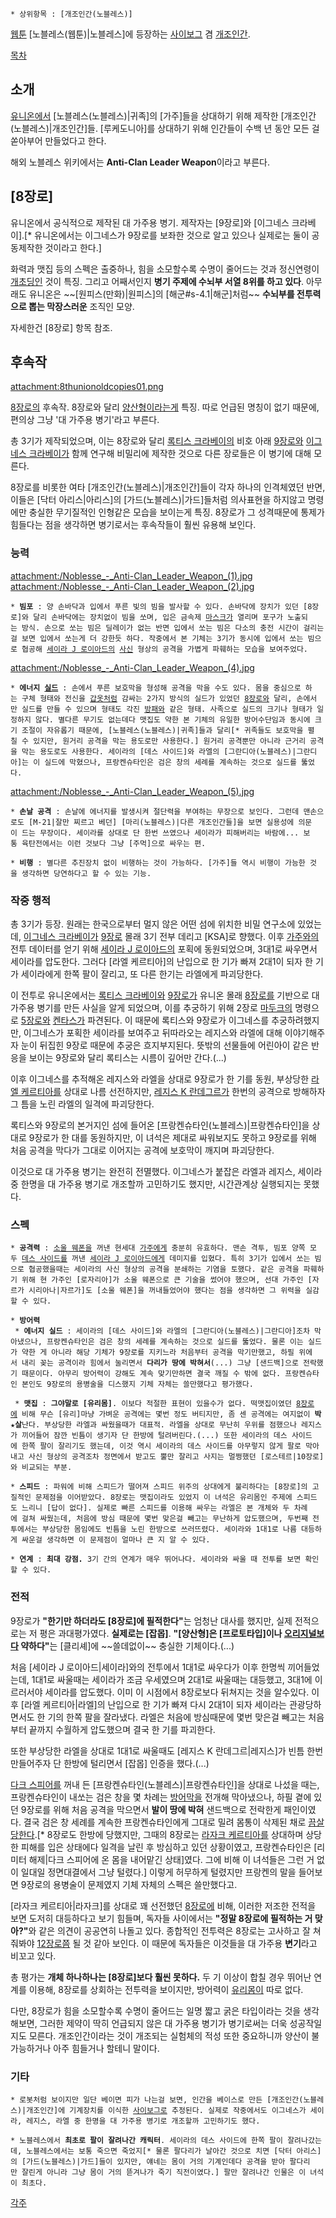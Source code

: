  * 상위항목 : [개조인간(노블레스)]

[[웹툰]] [노블레스(웹툰)|노블레스]에 등장하는 [[사이보그]] 겸 [[개조인간]].

[[목차]]

== 소개 ==
[[유니온(노블레스)|유니온]]에서 [노블레스(노블레스)|귀족]의 [가주]들을 상대하기 위해 제작한 [개조인간(노블레스)|개조인간]들. [루케도니아]를 상대하기 위해 인간들이 수백 년 동안 모든 걸 쏟아부어 만들었다고 한다.

해외 노블레스 위키에서는 '''Anti-Clan Leader Weapon'''이라고 부른다.

== [8장로] ==
유니온에서 공식적으로 제작된 대 가주용 병기. 제작자는 [9장로]와 [이그네스 크라베이].[* 유니온에서는 이그네스가 9장로를 보좌한 것으로 알고 있으나 실제로는 둘이 공동제작한 것이라고 한다.]

화력과 맷집 등의 스펙은 출중하나, 힘을 소모할수록 수명이 줄어드는 것과 정신연령이 [[개]][[초딩]]인 것이 특징. 그리고 어째서인지 '''병기 주제에 수뇌부 서열 8위를 하고 있다'''. 아무래도 유니온은 ~~[원피스(만화)|원피스]의 [해군#s-4.1|해군]처럼~~ '''수뇌부를 전투력으로 뽑는 막장스러운''' 조직인 모양. 

자세한건 [8장로] 항목 참조.

== 후속작 ==
attachment:8thunionoldcopies01.png

[[8장로]]의 후속작. 8장로와 달리 [[양산형]]이라는게 특징. 따로 언급된 명칭이 없기 때문에, 편의상 그냥 '대 가주용 병기'라고 부른다.

총 3기가 제작되었으며, 이는 8장로와 달리 [[록티스 크라베이]]의 비호 아래 [[9장로]]와 [[이그네스 크라베이]]가 함께 연구해 비밀리에 제작한 것으로 다른 장로들은 이 병기에 대해 모른다.

8장로를 비롯한 여타 [개조인간(노블레스)|개조인간]들이 각자 하나의 인격체였던 반면, 이들은 [닥터 아리스|아리스]의 [가드(노블레스)|가드]들처럼 의사표현을 하지않고 명령에만 충실한 무기질적인 인형같은 모습을 보이는게 특징. 8장로가 그 성격때문에 통제가 힘들다는 점을 생각하면 병기로서는 후속작들이 훨씬 유용해 보인다.

=== 능력 ===
attachment:/Noblesse_-_Anti-Clan_Leader_Weapon_(1).jpg
attachment:/Noblesse_-_Anti-Clan_Leader_Weapon_(2).jpg

 * '''빔포''' : 양 손바닥과 입에서 푸른 빛의 빔을 발사할 수 있다. 손바닥에 장치가 있던 [8장로]와 달리 손바닥에는 장치없이 빔을 쏘며, 입은 금속제 [[마스크]]가 열리며 포구가 노출되는 방식. 손으로 쏘는 빔은 딜레이가 없는 반면 입에서 쏘는 빔은 다소의 충전 시간이 걸리는걸 보면 입에서 쏘는게 더 강한듯 하다. 작중에서 본 기체는 3기가 동시에 입에서 쏘는 빔으로 협공해 [[세이라 J 로이아드]]의 [[사신]] 형상의 공격을 가볍게 파훼하는 모습을 보여주었다.

attachment:/Noblesse_-_Anti-Clan_Leader_Weapon_(4).jpg

 * '''에너지 [[실드]]''' : 손에서 푸른 보호막을 형성해 공격을 막을 수도 있다. 몸을 중심으로 하는 구체 형태와 전신을 [[갑옷]]처럼 감싸는 2가지 방식의 실드가 있었던 [[8장로]]와 달리, 손에서만 실드를 만들 수 있으며 형태도 각진 [[방패]]와 같은 형태. 사족으로 실드의 크기나 형태가 일정하지 않다. 별다른 무기도 없는데다 맷집도 약한 본 기체의 유일한 방어수단임과 동시에 크기 조절이 자유롭기 때문에, [노블레스(노블레스)|귀족]들과 달리[* 귀족들도 보호막을 펼칠 수 있지만, 원거리 공격을 막는 용도로만 사용한다.] 원거리 공격뿐만 아니라 근거리 공격을 막는 용도로도 사용한다. 세이라의 [데스 사이드]와 라엘의 [그란디아(노블레스)|그란디아]는 이 실드에 막혔으나, 프랑켄슈타인은 검은 창의 세례를 계속하는 것으로 실드를 뚫었다.

attachment:/Noblesse_-_Anti-Clan_Leader_Weapon_(5).jpg

 * '''손날 공격''' : 손날에 에너지를 발생시켜 절단력을 부여하는 무장으로 보인다. 그런데 맨손으로도 [M-21|잘만 찌르고 베던] [마리(노블레스)|다른 개조인간들]을 보면 실용성에 의문이 드는 무장이다. 세이라를 상대로 단 한번 쓰였으나 세이라가 피해버리는 바람에... 보통 육탄전에서는 이런 것보다 그냥 [주먹]으로 싸우는 편.

 * '''비행''' : 별다른 추진장치 없이 비행하는 것이 가능하다. [가주]들 역시 비행이 가능한 것을 생각하면 당연하다고 할 수 있는 기능.

=== 작중 행적 ===
총 3기가 등장. 원래는 한국으로부터 멀지 않은 어떤 섬에 위치한 비밀 연구소에 있었는데, [[이그네스 크라베이]]가 [[9장로]] 몰래 3기 전부 데리고 [KSA]로 향했다. 이후 [[가주]]와의 전투 데이터를 얻기 위해 [[세이라 J 로이아드]]의 포획에 동원되었으며, 3대1로 싸우면서 세이라를 압도한다. 그러다 [라엘 케르티아]의 난입으로 한 기가 빠져 2대1이 되자 한 기가 세이라에게 한쪽 팔이 잘리고, 또 다른 한기는 라엘에게 파괴당한다.

이 전투로 유니온에서는 [[록티스 크라베이]]와 [[9장로]]가 유니온 몰래 [[8장로]]를 기반으로 대 가주용 병기를 만든 사실을 알게 되었으며, 이를 추궁하기 위해 2장로 [[마두크]]의 명령으로 [[5장로]]와 [[켄타스]]가 파견된다. 이 때문에 록티스와 9장로가 이그네스를 추궁하려했지만, 이그네스가 포획한 세이라를 보여주고 뒤따라오는 레지스와 라엘에 대해 이야기해주자 눈이 뒤집힌 9장로 때문에 추궁은 흐지부지된다. 뜻밖의 선물들에 어린아이 같은 반응을 보이는 9장로와 달리 록티스는 시름이 깊어만 간다.(...) 

이후 이그네스를 추적해온 레지스와 라엘을 상대로 9장로가 한 기를 동원, 부상당한 [[라엘 케르티아]]를 상대로 나름 선전하지만, [[레지스 K 란데그르]]가 한번의 공격으로 방해하자 그 틈을 노린 라엘의 일격에 파괴당한다.

록티스와 9장로의 본거지인 섬에 들어온 [프랑켄슈타인(노블레스)|프랑켄슈타인]을 상대로 9장로가 한 대를 동원하지만, 이 녀석은 제대로 싸워보지도 못하고 9장로를 위해 처음 공격을 막다가 그대로 이어지는 공격에 보호막이 깨지며 파괴당한다.

이것으로 대 가주용 병기는 완전히 전멸했다. 이그네스가 붙잡은 라엘과 레지스, 세이라 중 한명을 대 가주용 병기로 개조할까 고민하기도 했지만, 시간관계상 실행되지는 못했다.

=== 스펙 ===
 * '''공격력''' : [[소울 웨폰]]을 꺼낸 현세대 [[가주]]에게 충분히 유효하다. 맨손 격투, 빔포 양쪽 모두 [[데스 사이드]]를 꺼낸 [[세이라 J 로이아드]]에게 데미지를 입혔다. 특히 3기가 입에서 쏘는 빔으로 협공했을때는 세이라의 사신 형상의 공격을 분쇄하는 기염을 토했다. 같은 공격을 파훼하기 위해 현 가주인 [로자리아]가 소울 웨폰으로 큰 기술을 썼어야 했으며, 선대 가주인 [자르가 시리아나|자르가]도 [소울 웨폰]을 꺼내들었어야 했다는 점을 생각하면 그 위력을 실감할 수 있다.

 * '''방어력'''
  * '''에너지 실드''' : 세이라의 [데스 사이드]와 라엘의 [그란디아(노블레스)|그란디아]조차 막아냈으나, 프랑켄슈타인은 검은 창의 세례를 계속하는 것으로 실드를 뚫었다. 물론 이는 실드가 약한 게 아니라 해당 기체가 9장로를 지키느라 처음부터 공격을 막기만했고, 하필 위에서 내리 꽂는 공격이라 힘에서 눌리면서 '''다리가 땅에 박혀서'''(...) 그냥 [샌드백]으로 전락했기 때문이다. 아무리 방어력이 강해도 계속 맞기만하면 결국 깨질 수 밖에 없다. 프랑켄슈타인 본인도 9장로의 용병술을 디스했지 기체 자체는 쓸만했다고 평가했다.

  * '''맷집''' : '''그야말로 [유리몸]'''. 이보다 적절한 표현이 있을수가 없다. 떡맷집이였던 [[8장로]]에 비해 무슨 [유리]마냥 가벼운 공격에는 몇번 정도 버티지만, 좀 센 공격에는 여지없이 '''박★살'''난다. 부상당한 라엘과 싸웠을때가 대표적. 라엘을 상대로 무난히 우위를 점했으나 레지스가 끼어들어 잠깐 빈틈이 생기자 단 한방에 털려버린다.(...) 또한 세이라의 데스 사이드에 한쪽 팔이 잘리기도 했는데, 이것 역시 세이라의 데스 사이드를 아무렇지 않게 팔로 막아내고 사신 형상의 공격조차 정면에서 받고도 뿔만 잘리고 사지는 멀쩡했던 [로스테르|10장로]와 비교되는 부분.

 * '''스피드''' : 파워에 비해 스피드가 떨어져 스피드 위주의 상대에게 불리하다는 [8장로]의 고질적인 문제점을 이어받았다. 8장로는 맷집이라도 있었지 이 녀석은 유리몸인 주제에 스피드도 느리니 [답이 없다]. 실제로 빠른 스피드를 이용해 싸우는 라엘은 본 개체와 두 차례에 걸쳐 싸웠는데, 처음에 방심 때문에 몇번 맞은걸 빼고는 무난하게 압도했으며, 두번째 전투에서는 부상당한 몸임에도 빈틈을 노린 한방으로 쓰러뜨렸다. 세이라와 1대1로 나름 대등하게 싸운걸 생각하면 이 문제점이 얼마나 큰 지 알 수 있다.

 * '''연계''' : '''최대 강점.''' 3기 간의 연계가 매우 뛰어나다. 세이라와 싸울 때 전투를 보면 확인할 수 있다.

=== 전적 ===
9장로가 '''"한기만 하더라도 [8장로]에 필적한다"'''는 엄청난 대사를 했지만, 실제 전적으로는 저 평은 과대평가였다. '''실제로는 [잡몹]'''. '''"[양산형]은 [프로토타입]이나 [[오리지널]]보다 약하다"'''는 [클리셰]에 ~~쓸데없이~~ 충실한 기체이다.(...)

처음 [세이라 J 로이아드|세이라]와의 전투에서 1대1로 싸우다가 이후 한명씩 끼어들었는데, 1대1로 싸울때는 세이라가 조금 우세였으며 2대1로 싸울때는 대등했고, 3대1에 이르러서야 세이라를 압도했다. 이미 이 시점에서 8장로보다 뒤쳐지는 것을 알수있다. 이후 [라엘 케르티아|라엘]의 난입으로 한 기가 빠져 다시 2대1이 되자 세이라는 관광당하면서도 한 기의 한쪽 팔을 잘라냈다. 라엘은 처음에 방심때문에 몇번 맞은걸 빼고는 처음부터 끝까지 수월하게 압도했으며 결국 한 기를 파괴한다.

또한 부상당한 라엘을 상대로 1대1로 싸울때도 [레지스 K 란데그르|레지스]가 빈틈 한번 만들어주자 단 한방에 털리면서 [잡몹] 인증을 했다.(...)

[[다크 스피어]]를 꺼내 든 [프랑켄슈타인(노블레스)|프랑켄슈타인]을 상대로 나섰을 때는, 프랑켄슈타인이 내쏘는 검은 창을 몇 차례는 [[방어막]]을 전개해 막아냈으나, 하필 곁에 있던 9장로를 위해 처음 공격을 막으면서 '''발이 땅에 박혀''' 샌드백으로 전락한게 패인이였다. 결국 검은 창 세례를 계속한 프랑켄슈타인에게 그대로 밀려 몸통이 삭제된 채로 [[끔살]]당한다.[* 8장로도 한방에 당했지만, 그때의 8장로는 [[라자크 케르티아]]를 상대하며 상당한 피해를 입은 상태에다 일격을 날린 후 방심하고 있던 상황이였고, 프랑켄슈타인은 [리미터 해제|다크 스피어에 온 몸을 내어맡긴 상태]였다. 그에 비해 이 녀석들은 그런 거 없이 일대일 정면대결에서 그냥 털렸다.] 이렇게 허무하게 털렸지만 프랑켄의 말을 들어보면 9장로의 용병술이 문제였지 기체 자체의 스펙은 쓸만했다고.

[라자크 케르티아|라자크]를 상대로 꽤 선전했던 [[8장로]]에 비해, 이러한 저조한 전적을 보면 도저히 대등하다고 보기 힘들며, 독자들 사이에서는 '''"정말 8장로에 필적하는 거 맞아?"'''와 같은 의견이 공공연히 나돌고 있다. 종합적인 전투력은 8장로는 고사하고 잘 쳐줘봐야 [[12장로]]쯤 될 것 같아 보인다. 이 때문에 독자들은 이것들을 대 가주용 '''변기'''라고 비꼬고 있다.

총 평가는 '''개체 하나하나는 [8장로]보다 훨씬 못하다.''' 두 기 이상이 합칠 경우 뛰어난 연계를 이용해, 8장로를 상회하는 전투력을 보이지만, 방어력이 [[유리몸]]이 따로 없다.

다만, 8장로가 힘을 소모할수록 수명이 줄어드는 일명 짧고 굵은 타입이라는 것을 생각해보면, 그러한 제약이 딱히 언급되지 않은 대 가주용 병기가 병기로써는 더욱 성공작일지도 모른다. 개조인간이라는 것이 개조되는 실험체의 적성 또한 중요하니까 양산이 불가능하거나 아주 힘들거나 할테니 말이다.
=== 기타 ===
 * 로봇처럼 보이지만 일단 베이면 피가 나는걸 보면, 인간을 베이스로 만든 [개조인간(노블레스)|개조인간]에 기계장치를 이식한 [[사이보그]]로 추정된다. 실제로 작중에서도 이그네스가 세이라, 레지스, 라엘 중 한명을 대 가주용 병기로 개조할까 고민하기도 했다.

 * 노블레스에서 '''최초로 팔이 잘려나간 캐릭터'''. 세이라의 데스 사이드에 한쪽 팔이 잘려나갔는데, 노블레스에서는 보통 죽으면 죽었지[* 물론 팔다리가 날아간 것으로 치면 [닥터 아리스]의 [가드(노블레스)|가드]들이 있지만, 얘네는 몸이 거의 기계인데다 공격을 받아 팔다리만 잘린게 아니라 그냥 몸이 거의 뜯겨나가 죽기 직전이였다.] 팔만 잘려나간 인물은 이 녀석이 최초다.


[[각주]]
